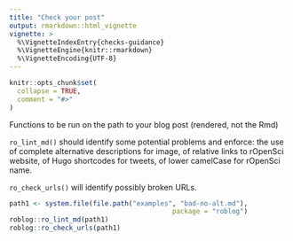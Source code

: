 ```yaml
---
title: "Check your post"
output: rmarkdown::html_vignette
vignette: >
  %\VignetteIndexEntry{checks-guidance}
  %\VignetteEngine{knitr::rmarkdown}
  %\VignetteEncoding{UTF-8}
---
```


```r
knitr::opts_chunk$set(
  collapse = TRUE,
  comment = "#>"
)
```

Functions to be run on the path to your blog post (rendered, not the Rmd) 

`ro_lint_md()` should identify some potential problems and enforce: the use of complete alternative descriptions for image, of relative links to rOpenSci website, of Hugo shortcodes for tweets, of lower camelCase for rOpenSci name.

`ro_check_urls()` will identify possibly broken URLs.

```r
path1 <- system.file(file.path("examples", "bad-no-alt.md"),
                                         package = "roblog")
roblog::ro_lint_md(path1)
roblog::ro_check_urls(path1)
```
